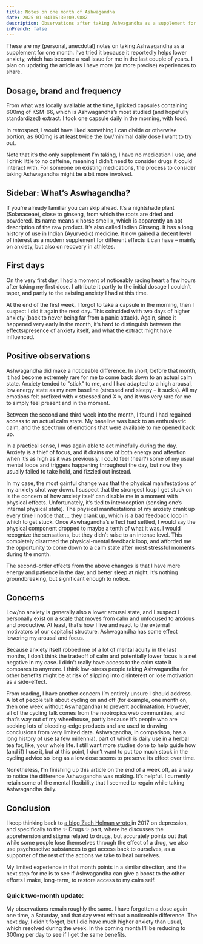 ```yaml
---
title: Notes on one month of Ashwagandha
date: 2025-01-04T15:30:09.988Z
description: Observations after taking Ashwagandha as a supplement for one month.
inFrench: false
---
```


These are my (personal, anecdotal) notes on taking Ashwagandha as a supplement for one month. I’ve tried it because it reportedly helps lower anxiety, which has become a real issue for me in the last couple of years. I plan on updating the article as I have more (or more precise) experiences to share.

## Dosage, brand and frequency

From what was locally available at the time, I picked capsules containing 600mg of KSM-66, which is Ashwagandha’s most studied (and hopefully standardized) extract. I took one capsule daily in the morning, with food.

In retrospect, I would have liked something I can divide or otherwise portion, as 600mg is at least twice the low/minimal daily dose I want to try out.

Note that it’s the only supplement I’m taking, I have no medication I use, and I drink little to no caffeine, meaning I didn’t need to consider drugs it could interact with. For someone on existing medications, the process to consider taking Ashwagandha might be a bit more involved. 

## Sidebar: What’s Aswhagandha?

If you’re already familiar you can skip ahead. It’s a nightshade plant (Solanaceae), close to ginseng, from which the roots are dried and powdered. Its name means « horse smell », which is apparently an apt description of the raw product. It’s also called Indian Ginseng. It has a long history of use in Indian (Ayurvedic) medicine. It now gained a decent level of interest as a modern supplement for different effects it can have – mainly on anxiety, but also on recovery in athletes.

## First days

On the very first day, I had a moment of noticeably racing heart a few hours after taking my first dose. I attribute it partly to the initial dosage I couldn’t taper, and partly to the existing anxiety I had at this time.

At the end of the first week, I forgot to take a capsule in the morning, then I suspect I did it again the next day. This coincided with two days of higher anxiety (back to never being far from a panic attack). Again, since it happened very early in the month, it’s hard to distinguish between the effects/presence of anxiety itself, and what the extract might have influenced.

## Positive observations

Ashwagandha did make a noticeable difference. In short, before that month, it had become extremely rare for me to come back down to an actual calm state. Anxiety tended to "stick" to me, and I had adapted to a high arousal, low energy state as my new baseline (stressed and sleepy – it sucks). All my emotions felt prefixed with « stressed and X », and it was very rare for me to simply feel present and in the moment.

Between the second and third week into the month, I found I had regained access to an actual calm state. My baseline was back to an enthusiastic calm, and the spectrum of emotions that were available to me opened back up.

In a practical sense, I was again able to act mindfully during the day. Anxiety is a thief of focus, and it drains me of both energy and attention when it’s as high as it was previously. I could feel (hear?) some of my usual mental loops and triggers happening throughout the day, but now they usually failed to take hold, and fizzled out instead.

In my case, the most gainful change was that the physical manifestations of my anxiety shot way down. I suspect that the strongest loop I get stuck on is the concern of how anxiety itself can disable me in a moment with physical effects. Unfortunately, it’s tied to interoception (sensing one’s internal physical state). The physical manifestations of my anxiety crank up every time I notice that ... they crank up, which is a bad feedback loop in which to get stuck. Once Aswhagandha’s effect had settled, I would say the physical component dropped to maybe a tenth of what it was. I would recognize the sensations, but they didn’t raise to an intense level. This completely disarmed the physical-mental feedback loop, and afforded me the opportunity to come down to a calm state after most stressful moments during the month.

The second-order effects from the above changes is that I have more energy and patience in the day, and better sleep at night. It’s nothing groundbreaking, but significant enough to notice.

## Concerns

Low/no anxiety is generally also a lower arousal state, and I suspect I personally exist on a scale that moves from calm and unfocused to anxious and productive. At least, that’s how I live and react to the external motivators of our capitalist structure. Ashwagandha has some effect lowering my arousal and focus.

Because anxiety itself robbed me of a lot of mental acuity in the last months, I don’t think the tradeoff of calm and potentially lower focus is a net negative in my case. I didn’t really have access to the calm state it compares to anymore. I think low-stress people taking Ashwagandha for other benefits might be at risk of slipping into disinterest or lose motivation as a side-effect.

From reading, I have another concern I’m entirely unsure I should address. A lot of people talk about cycling on and off (for example, one month on, then one week without Aswhagandha) to prevent acclimatation. However, all of the cycling talk comes from the nootropics web communities, and that’s way out of my wheelhouse, partly because it’s people who are seeking lots of bleeding-edge products and are used to drawing conclusions from very limited data. Ashwagandha, in comparison, has a long history of use (a few millennia), part of which is daily use in a herbal tea for, like, your whole life. I still want more studies done to help guide how (and if) I use it, but at this point, I don’t want to put too much stock in the cycling advice so long as a low dose seems to preserve its effect over time.

Nonetheless, I’m finishing up this article on the end of a week off, as a way to notice the difference Ashwagandha was making. It’s helpful. I currently retain some of the mental flexibility that I seemed to regain while taking Ashwagandha daily.

## Conclusion

I keep thinking back to [a blog Zach Holman wrote ](https://zachholman.com/posts/the-depression-thing)in 2017 on depression, and specifically to the ✨ Drugs ✨ part, where he discusses the apprehension and stigma related to drugs, but accurately points out that while some people lose themselves through the effect of a drug, we also use psychoactive substances to get access back to ourselves, as a supporter of the rest of the actions we take to heal ourselves.

My limited experience in that month points in a similar direction, and the next step for me is to see if Ashwagandha can give a boost to the other efforts I make, long-term, to restore access to my calm self.

### Quick two-month update:

My observations remain roughly the same. I have forgotten a dose again one time, a Saturday, and that day went without a noticeable difference. The next day, I didn't forget, but I did have much higher anxiety than usual, which resolved during the week. In the coming month I'll be reducing to 300mg per day to see if I get the same benefits.
